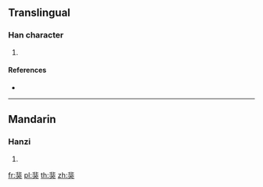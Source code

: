 ==Translingual==

===Han character===
{{Han char|rn=94|rad=犬|as=08|sn=11|four=|canj=LYIK}}

# {{defn|Han|sort=犬08}}

====References====
* {{Han ref|kx=0712.100|dkj=20457|dj=1124.130|hdz=21351.030|uh=7306|ud=29446}}

----

==Mandarin==

===Hanzi===
{{cmn-hanzi|pin=[[fēi]] ([[fei1]])|wg=fei<sup>1</sup>}}

# {{defn|lang=cmn|sort=犬08}}

[[fr:猆]]
[[pl:猆]]
[[th:猆]]
[[zh:猆]]